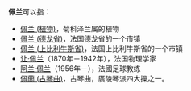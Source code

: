 '''佩兰'''可以指：

*[[佩兰_(植物)|佩兰 (植物)]]，菊科泽兰属的植物
*[[佩兰_(德龙省)|佩兰 (德龙省)]]，法国德龙省的一个市镇
*[[佩兰_(上比利牛斯省)|佩兰 (上比利牛斯省)]]，法国上比利牛斯省的一个市镇
*[[让·佩兰|让·佩兰]]（1870年－1942年），法国物理学家
*[[阿兰·佩兰|阿兰·佩兰]]（1956年－），法國足球教练
*[[佩蘭_(古琴曲)|佩蘭 (古琴曲)]]，古琴曲，廣陵琴派四大操之一。

{{Disambig|Cat=二字消歧义}}